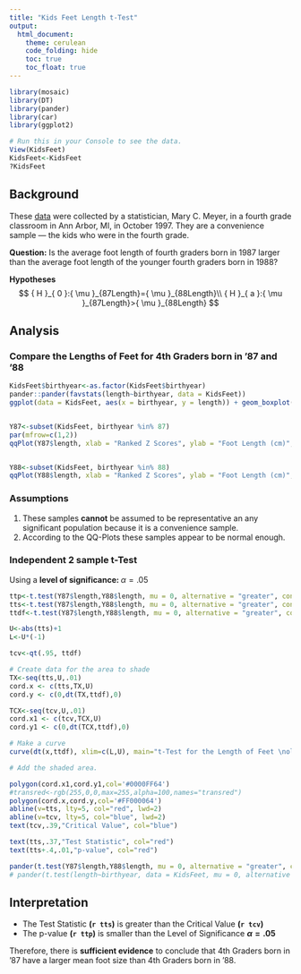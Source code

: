 ---
title: "Kids Feet Length t-Test"
output: 
  html_document:
    theme: cerulean
    code_folding: hide
    toc: true
    toc_float: true
---

```{r, include=FALSE}
library(mosaic)
library(DT)
library(pander)
library(car)
library(ggplot2)
```

```{r, eval=FALSE, include=FALSE}
# Run this in your Console to see the data.
View(KidsFeet)
KidsFeet<-KidsFeet
?KidsFeet
```

<!-- Instructions

1. Use the KidsFeet dataset in R to come up with a question that can be answered with a t Test (One Sample, Paired Samples, or Independent Samples).

2. Establish why the question is interesting. State the question in written form as well as with a statistical "null" and "alternative" hypothesis.

3. Clearly answer your question using statistics. Be sure to compute a p-value and provide supporting numerical and graphical summaries. Also be sure to establish whether or not the requirements of your t test have been satisfied. (See the Math 325 Notebook for details.)

-->

## Background

These [data](https://webmailbyui-my.sharepoint.com/:x:/g/personal/harmkenn_byui_edu/Ee2RRg5H3RZIl1tfeK9QUh8BgbujF0r_jXZipv8JfO6OKA?e=5I4L5K) were collected by a statistician, Mary C. Meyer, in a fourth grade classroom in Ann Arbor, MI, in October 1997. They are a convenience sample — the kids who were in the fourth grade.

**Question:** Is the average foot length of fourth graders born in 1987 larger than the average foot length of the younger fourth graders born in 1988?

**Hypotheses**
$$
{ H }_{ 0 }:{ \mu  }_{87Length}={ \mu  }_{88Length}\\ { H }_{ a }:{ \mu  }_{87Length}>{ \mu  }_{88Length}
$$


## Analysis

### Compare the Lengths of Feet for 4th Graders born in '87 and '88
```{r}
KidsFeet$birthyear<-as.factor(KidsFeet$birthyear)
pander::pander(favstats(length~birthyear, data = KidsFeet))
ggplot(data = KidsFeet, aes(x = birthyear, y = length)) + geom_boxplot()  + aes(colour = birthyear) + labs(title = "Foot Length of Sample 4th Graders\nby Birth Year") + coord_flip() +labs(y="Foot Length",x="Birth Year")+ theme(plot.title = element_text(hjust = 0.5))


Y87<-subset(KidsFeet, birthyear %in% 87)
par(mfrow=c(1,2))
qqPlot(Y87$length, xlab = "Ranked Z Scores", ylab = "Foot Length (cm)", main = "'87 Kids")


Y88<-subset(KidsFeet, birthyear %in% 88)
qqPlot(Y88$length, xlab = "Ranked Z Scores", ylab = "Foot Length (cm)", main = "'88 Kids")
```

### Assumptions
1. These samples **cannot** be assumed to be representative an any significant population because it is a convenience sample.
2. According to the QQ-Plots these samples appear to be normal enough.


### Independent 2 sample t-Test
Using a **level of significance: ** $\alpha = .05$
```{r}


ttp<-t.test(Y87$length,Y88$length, mu = 0, alternative = "greater", conf.level = 0.90)$p.value
tts<-t.test(Y87$length,Y88$length, mu = 0, alternative = "greater", conf.level = 0.90)$statistic
ttdf<-t.test(Y87$length,Y88$length, mu = 0, alternative = "greater", conf.level = 0.90)$parameter

U<-abs(tts)+1
L<-U*(-1)

tcv<-qt(.95, ttdf)

# Create data for the area to shade
TX<-seq(tts,U,.01)
cord.x <- c(tts,TX,U) 
cord.y <- c(0,dt(TX,ttdf),0) 

TCX<-seq(tcv,U,.01)
cord.x1 <- c(tcv,TCX,U) 
cord.y1 <- c(0,dt(TCX,ttdf),0) 

# Make a curve
curve(dt(x,ttdf), xlim=c(L,U), main="t-Test for the Length of Feet \nold 4th Graders vs young 4th Graders", xlab = "") 

# Add the shaded area.

polygon(cord.x1,cord.y1,col='#0000FF64')
#transred<-rgb(255,0,0,max=255,alpha=100,names="transred")
polygon(cord.x,cord.y,col='#FF000064')
abline(v=tts, lty=5, col="red", lwd=2)
abline(v=tcv, lty=5, col="blue", lwd=2)
text(tcv,.39,"Critical Value", col="blue")

text(tts,.37,"Test Statistic", col="red")
text(tts+.4,.01,"p-value", col="red")

pander(t.test(Y87$length,Y88$length, mu = 0, alternative = "greater", conf.level = 0.95))
# pander(t.test(length~birthyear, data = KidsFeet, mu = 0, alternative = "greater", conf.level = 0.95))


```

## Interpretation

* The Test Statistic **(`r tts`)** is greater than the Critical Value **(`r tcv`)**
* The p-value **(`r ttp`)** is smaller than the Level of Significance **$\alpha = .05$**

Therefore, there is **sufficient evidence** to conclude that 4th Graders born in '87 have a larger mean foot size than 4th Graders born in '88.

